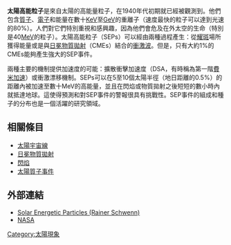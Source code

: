 '''太陽高能粒子'''是來自太陽的高能量粒子，在1940年代初期就已經被觀測到。他們包含[[質子|質子]]、[[電子|電子]]和能量在數十[[電子伏特|KeV]]至[[電子伏特|GeV]]的重離子（速度最快的粒子可以達到光速的80%）。人們對它們特別重視和感興趣，因為他們會危及在外太空的生命（特別是40[[電子伏特|MeV]]的粒子）。太陽高能粒子（SEPs）可以經由兩種過程產生：從[[耀斑|耀斑]]場所獲得能量或是與[[日冕物質拋射|日冕物質拋射]]（CMEs）結合的[[激波|衝激波]]。但是，只有大約1%的CMEs能夠產生強大的SEP事件。

兩種主要的機制提供加速度的可能：擴散衝擊加速度（DSA，有時稱為第一階[[費米加速|費米加速]]）或衝激漂移機制。SEPs可以在5至10個太陽半徑（地日距離的0.5%）的距離內被加速至數十MeV的高能量，並且在閃焰或物質拋射之後短短的數小時內就抵達地球。這使得預測和對SEP事件的警報很具有挑戰性。SEP事件的組成和種子的分布也是一個活躍的研究領域。

== 相關條目 ==
*[[宇宙線#太陽宇宙線|太陽宇宙線]]
*[[日冕物質拋射|日冕物質拋射]]
*[[耀斑|閃焰]]
*[[太陽質子事件|太陽質子事件]]

== 外部連結 ==
*[https://web.archive.org/web/20120205061408/http://solarphysics.livingreviews.org/open?pubNo=lrsp-2006-2&page=articlesu15.html Solar Energetic Particles (Rainer Schwenn)]
*[http://helios.gsfc.nasa.gov/sep.html NASA]{{Wayback|url=http://helios.gsfc.nasa.gov/sep.html |date=20101018225115 }}

[[Category:太陽現象|Category:太陽現象]]
